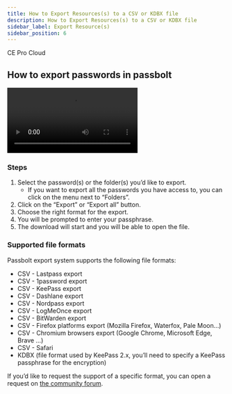 ```yaml
---
title: How to Export Resources(s) to a CSV or KDBX file
description: How to Export Resources(s) to a CSV or KDBX file
sidebar_label: Export Resource(s)
sidebar_position: 6
---
```



<div style={{display: "flex", gap: "1rem"}}>
  <Chips link="https://www.passbolt.com/ce/docker" isUnderMainTitle={true}>CE</Chips>
  <Chips link="https://www.passbolt.com/pricing/pro" isUnderMainTitle={true}>Pro</Chips>
  <Chips link="https://www.passbolt.com/pricing/cloud" isUnderMainTitle={true}>Cloud</Chips>
</div>

## How to export passwords in passbolt

<Video
  src="/docs/video/export-video-example.mp4"
  title="Passbolt GUI - Export passwords"
  caption="fig. Passbolt GUI - Export passwords"
/>

### Steps

1. Select the password(s) or the folder(s) you’d like to export.
    - If you want to export all the passwords you have access to, you can click on the menu next to “Folders”.
2. Click on the “Export” or “Export all” button.
3. Choose the right format for the export.
4. You will be prompted to enter your passphrase.
5. The download will start and you will be able to open the file.

### Supported file formats

Passbolt export system supports the following file formats:

- CSV - Lastpass export
- CSV - 1password export
- CSV - KeePass export
- CSV - Dashlane export
- CSV - Nordpass export
- CSV - LogMeOnce export
- CSV - BitWarden export
- CSV - Firefox platforms export (Mozilla Firefox, Waterfox, Pale Moon…)
- CSV - Chromium browsers export (Google Chrome, Microsoft Edge, Brave …)
- CSV - Safari
- KDBX (file format used by KeePass 2.x, you’ll need to specify a KeePass passphrase for the encryption)

If you’d like to request the support of a specific format, you can open a request on [the community forum](https://community.passbolt.com/c/backlog).
